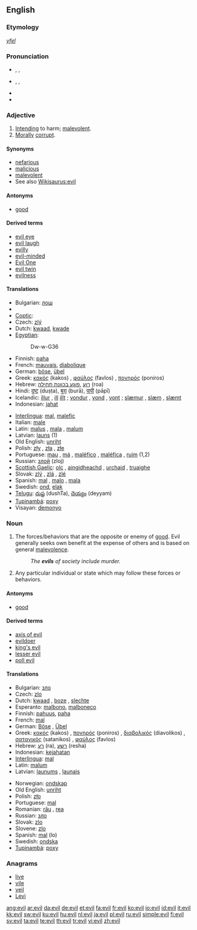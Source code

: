 {{wikipedia|dab=evil (disambiguation)|evil}}
==English==

{{rank|agreement|ship|third|692|evil|outside|beside|worth}}

===Etymology===
{{etyl|ang}} ''[[yfel]]''

===Pronunciation===
* {{enPR|ē-vəl}}, {{IPA|/ˈiːvəl/}}, {{SAMPA|/"i:v@l/}}
* {{enPR|ē-vĭl}}, {{IPA|/ˈiːvɪl/}}, {{SAMPA|/"i:vIl/}}
* {{audio|en-us-evil.ogg|Audio (US)}}
* {{rhymes|iːvəl}}

===Adjective===
{{en-adj|[[eviller]] or ''more evil''|[[evillest]] or ''most evil''}}

# [[intend|Intending]] to harm; [[malevolent]].
# [[morally|Morally]] [[corrupt]].

====Synonyms====
* [[nefarious]]
* [[malicious]]
* [[malevolent]]
* See also [[Wikisaurus:evil]]

====Antonyms====
* [[good]]

====Derived terms====
* [[evil eye]]
* [[evil laugh]]
* [[evilly]]
* [[evil-minded]]
* [[Evil One]]
* [[evil twin]]
* [[evilness]]

====Translations====
{{trans-top|intending to harm}}
* Bulgarian: [[лош]] {{m}}
* {{trreq|Chinese}}
* [[Coptic]]: {{tø|cop|ϩⲟⲟⲩ|tr=hoou|sc=Copt}}
* Czech: [[zlý]] {{m}}
* Dutch: [[kwaad]], [[kwade]]
* [[Egyptian]]: {{tø|egy|ḏw|sc=Egyp}}
*: <hiero>Dw-w-G36</hiero>
* Finnish: [[paha]]
* French: [[mauvais]], [[diabolique]]
* German: [[böse]], [[übel]]
* Greek: [[κακός]] (kakos) {{m}}, [[φαύλος]] (favlos) {{m}}, [[πονηρός]] (poniros) {{m}}
* Hebrew: [[רוע]] ,[[פוגע בכוונת תחילה]] (roa)
* Hindi: [[दुष्ट]] (duṣṭa), [[बुरा]] (burā), [[पापी]] (pāpī)
* Icelandic: [[illur]] {{m}}, [[ill]] {{f}} [[illt]] {{n}}; [[vondur]] {{m}}, [[vond]] {{f}}, [[vont]] {{n}}; [[slæmur]] {{m}}, [[slæm]] {{f}}, [[slæmt]] {{n}}
* Indonesian: [[jahat]]
{{trans-mid}}
* [[Interlingua]]: [[mal]], [[malefic]]
* Italian: [[male]] {{m}}
* Latin: [[malus]] {{m}}, [[mala]] {{f}}, [[malum]] {{n}}
* Latvian: [[ļauns]] (1)
* Old English: [[unriht]]
* Polish: [[zły]] {{m}}, [[zła]] {{f}}, [[złe]] {{n}}
* Portuguese: [[mau]] {{m}}, [[má]] {{f}}, [[maléfico]] {{m}}, [[maléfica]] {{f}}, [[ruim]] {{m|f}} (1,2)
* Russian: [[злой]] (zloj)
* [[Scottish Gaelic]]: [[olc]] {{m}}, [[aingidheachd]] {{f}}, [[urchaid]] {{f}}, [[truaighe]] {{f}}
* Slovak: [[zlý]] {{m}}, [[zlý|zlá]] {{f}}, [[zlý|zlé]] {{n}}
* Spanish: [[mal]] {{m}}, [[malo]] {{m}}, [[mala]] {{f}}
* Swedish: [[ond]], [[elak]]
* [[Telugu]]: [[దుష్ట]] (dushTa), [[దెయ్యం]] (deyyam)
* [[Tupinambá]]: [[poxy]]
* Visayan: [[demonyo]]
{{trans-bottom}}

{{trans-top|morally corrupt}}
{{trans-mid}}
{{trans-bottom}}

===Noun===
{{wikipedia}}
{{en-noun|s|-}} 

# The forces/behaviors that are the opposite or enemy of [[good]].  Evil generally seeks own benefit at the expense of others and is based on general [[malevolence]].
#: ''The '''evils''' of society include murder.''
# Any particular individual or state which may follow these forces or behaviors.

====Antonyms====
* [[good]]

====Derived terms====
* [[axis of evil]]
* [[evildoer]]
* [[king's evil]]
* [[lesser evil]]
* [[poll evil]]

====Translations====
{{checktrans-top}}
* Bulgarian: [[зло]] {{n}}
* Czech: [[zlo]] {{n}}
* Dutch: [[kwaad]] {{n}}, [[boze]] {{n}}, [[slechte]] {{n}}
* Esperanto: [[malbono]], [[malboneco]]
* Finnish: [[pahuus]], [[paha]]
* French: [[mal]] {{m}}
* German: [[Böse]] {{n}}, [[Übel]] {{n}}
* Greek: [[κακός]] (kakos) {{m}}, [[πονηρός]] (poniros) {{m}}, [[διαβολικός]] (diavolikos) {{m}}, [[σατανικός]] (satanikos) {{m}}, [[φαύλος]] (favlos) {{m}}
* Hebrew: [[רע]] (ra), [[רשע]] (resha)
* Indonesian: [[kejahatan]]
* [[Interlingua]]: [[mal]]
* Latin: [[malum]] {{n}}
* Latvian: [[ļaunums]] {{m}}, [[ļaunais]] {{m}}
{{trans-mid}}
* Norwegian: [[ondskap]] {{m}}
* Old English: [[unriht]]
* Polish: [[zło]] {{n}}
* Portuguese: [[mal]] {{m}}
* Romanian: [[rău]] {{m}}, [[rea]] {{f}}
* Russian: [[зло]] {{n}}
* Slovak: [[zlo]] {{m}}
* Slovene: [[zlo]] {{n}}
* Spanish: [[mal]] {{n}} (lo)
* Swedish: [[ondska]] {{c}}
* [[Tupinambá]]: [[poxy]]
{{trans-bottom}}

===Anagrams===
* [[live]]
* [[vile]]
* [[veil]]
* [[Levi]]

[[ang:evil]]
[[ar:evil]]
[[da:evil]]
[[de:evil]]
[[et:evil]]
[[fa:evil]]
[[fr:evil]]
[[ko:evil]]
[[io:evil]]
[[id:evil]]
[[it:evil]]
[[kk:evil]]
[[sw:evil]]
[[ku:evil]]
[[hu:evil]]
[[nl:evil]]
[[ja:evil]]
[[pl:evil]]
[[ru:evil]]
[[simple:evil]]
[[fi:evil]]
[[sv:evil]]
[[ta:evil]]
[[te:evil]]
[[th:evil]]
[[tr:evil]]
[[vi:evil]]
[[zh:evil]]